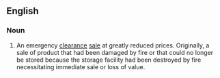 ==English==

===Noun===
{{en-noun|sg=[[fire]] [[sale]]}}
{{wikipedia}}

#An emergency [[clearance]] [[sale]] at greatly reduced prices.  Originally, a sale of product that had been damaged by fire or that could no longer be stored because the storage facility had been destroyed by fire necessitating immediate sale or loss of value.
